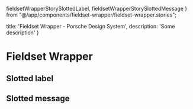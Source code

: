   fieldsetWrapperStorySlottedLabel,
  fieldsetWrapperStorySlottedMessage
} from "@/app/components/fieldset-wrapper/fieldset-wrapper.stories";

  title: 'Fieldset Wrapper - Porsche Design System',
  description: 'Some description'
}

# Fieldset Wrapper <ComponentStatus tagName="p-fieldset-wrapper"></ComponentStatus>

<TableOfContents headings={[]} />

## Slotted label

<ComponentStory story={fieldsetWrapperStorySlottedLabel} />

## Slotted message

<ComponentStory story={fieldsetWrapperStorySlottedMessage} />

